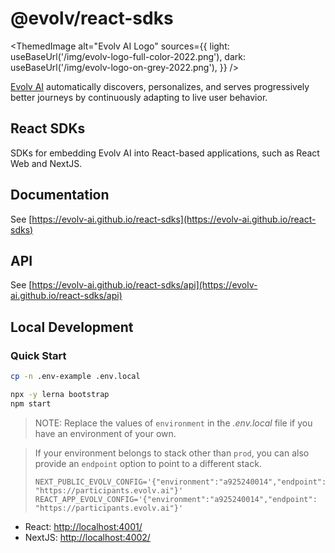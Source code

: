 
# @evolv/react-sdks

<ThemedImage
  alt="Evolv AI Logo"
  sources={{
    light: useBaseUrl('/img/evolv-logo-full-color-2022.png'),
    dark: useBaseUrl('/img/evolv-logo-on-grey-2022.png'),
  }}
/>

[Evolv AI](https://evolv.ai) automatically discovers, personalizes, and serves progressively better journeys by continuously adapting to live user behavior.

## React SDKs
SDKs for embedding Evolv AI into React-based applications, such as React Web and NextJS.

## Documentation
See [https://evolv-ai.github.io/react-sdks](https://evolv-ai.github.io/react-sdks)

## API
See [https://evolv-ai.github.io/react-sdks/api](https://evolv-ai.github.io/react-sdks/api)

## Local Development
### Quick Start
```bash
cp -n .env-example .env.local

npx -y lerna bootstrap
npm start
```

> NOTE: Replace the values of `environment` in the _.env.local_ file
> if you have an environment of your own.

> If your environment belongs to stack other than `prod`, you can 
> also provide an `endpoint` option to point to a different stack.
>  
> ```
> NEXT_PUBLIC_EVOLV_CONFIG='{"environment":"a925240014","endpoint": "https://participants.evolv.ai"}'
> REACT_APP_EVOLV_CONFIG='{"environment":"a925240014","endpoint": "https://participants.evolv.ai"}'
> ```

* React: [http://localhost:4001/](http://localhost:4001/)
* NextJS: [http://localhost:4002/](http://localhost:4002/)
